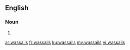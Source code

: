 ==English==

===Noun===
{{head|en|plural}}

# {{plural of|wassail|lang=en}}

[[ar:wassails]]
[[fr:wassails]]
[[ku:wassails]]
[[my:wassails]]
[[vi:wassails]]